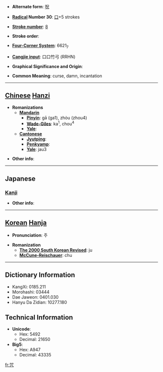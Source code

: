 * '''Alternate form''': [[呪]]

* '''[[Wiktionary:Chinese radical index| Radical]] Number 30''': [[Wiktionary:Chinese radical index 口|口]]+5 strokes

* '''[[Wiktionary:Chinese total strokes index|Stroke number]]''': [[Wiktionary:Chinese total strokes index 8|8]]

* '''Stroke order''': 

* '''[[Wiktionary:Chinese four corner index|Four-Corner System]]''': 6621<sub>7</sub>

* '''[[Wiktionary:Chinese Cangjie index|Cangjie input]]''': 口口竹弓 (RRHN)

* '''Graphical Significance and Origin''': 

* '''Common Meaning''': curse, damn, incantation

----

== [[Chinese]] [[Hanzi]] ==

* '''Romanizations'''
** '''[[Mandarin]]'''
*** '''[[Pinyin]]''': gā (ga1), zhòu (zhou4)
*** '''[[Wade-Giles]]''': ka<sup>1</sup>, chou<sup>4</sup>
*** '''[[Yale]]''': 
** '''[[Cantonese]]'''
*** '''[[Jyutping]]''':
*** '''[[Penkyamp]]''': 
*** '''[[Yale]]''': jau3

* '''Other info''': 

----

==Japanese==
===[[Kanji]]===
{{kanji|on readings=[[しゅ]] (shu), [[しゅう]] (shū), [[じゅ]] (ju)
|kun readings=[[のろう]] (norou), [[のろい]] (noroi)
}}

* '''Other info''':  

----

== [[Korean]] [[Hanja]] ==

* '''Pronunciation''': 주

* '''Romanization'''
** '''[[The 2000 South Korean Revised Romanization|The 2000 South Korean Revised]]''': ju
** '''[[McCune-Reischauer]]''': chu

----

== Dictionary Information ==

* KangXi: 0185.211
* Morohashi: 03444
* Dae Jaweon: 0401.030
* Hanyu Da Zidian: 10277.180

== Technical Information ==

* '''Unicode''':
** Hex: 5492
** Decimal: 21650
* '''Big5''':
** Hex: A947
** Decimal: 43335

[[fr:咒]]